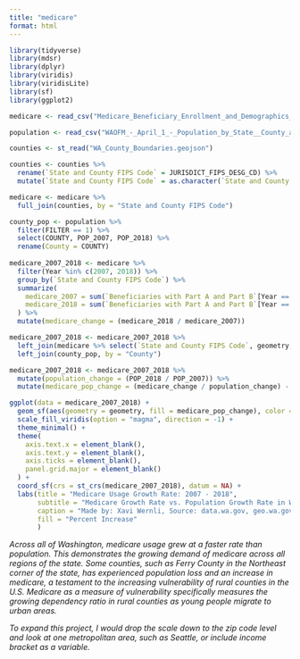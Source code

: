 ```yaml
---
title: "medicare"
format: html
---
```


```r
library(tidyverse)
library(mdsr)
library(dplyr)
library(viridis)
library(viridisLite)
library(sf)
library(ggplot2)

medicare <- read_csv("Medicare_Beneficiary_Enrollment_and_Demographics__Washington_State_and_Counties__2007-2018_20250402.csv")

population <- read_csv("WAOFM_-_April_1_-_Population_by_State__County_and_City__1990_to_Present_20250403.csv")

counties <- st_read("WA_County_Boundaries.geojson")

counties <- counties %>%
  rename(`State and County FIPS Code` = JURISDICT_FIPS_DESG_CD) %>% 
  mutate(`State and County FIPS Code` = as.character(`State and County FIPS Code`))

medicare <- medicare %>% 
  full_join(counties, by = "State and County FIPS Code")
```

```r
county_pop <- population %>% 
  filter(FILTER == 1) %>% 
  select(COUNTY, POP_2007, POP_2018) %>% 
  rename(County = COUNTY)
  
medicare_2007_2018 <- medicare %>% 
  filter(Year %in% c(2007, 2018)) %>% 
  group_by(`State and County FIPS Code`) %>% 
  summarize(
    medicare_2007 = sum(`Beneficiaries with Part A and Part B`[Year == 2007], na.rm = TRUE),
    medicare_2018 = sum(`Beneficiaries with Part A and Part B`[Year == 2018], na.rm = TRUE)
  ) %>%
  mutate(medicare_change = (medicare_2018 / medicare_2007))

medicare_2007_2018 <- medicare_2007_2018 %>% 
  left_join(medicare %>% select(`State and County FIPS Code`, geometry, County), by = "State and County FIPS Code") %>% 
  left_join(county_pop, by = "County")

medicare_2007_2018 <- medicare_2007_2018 %>% 
  mutate(population_change = (POP_2018 / POP_2007)) %>% 
  mutate(medicare_pop_change = (medicare_change / population_change) - 1)
```

```r
ggplot(data = medicare_2007_2018) +
  geom_sf(aes(geometry = geometry, fill = medicare_pop_change), color = NA) +
  scale_fill_viridis(option = "magma", direction = -1) +
  theme_minimal() +
  theme(
    axis.text.x = element_blank(),
    axis.text.y = element_blank(),
    axis.ticks = element_blank(),
    panel.grid.major = element_blank()
  ) +
  coord_sf(crs = st_crs(medicare_2007_2018), datum = NA) +
  labs(title = "Medicare Usage Growth Rate: 2007 - 2018",
       subtitle = "Medicare Growth Rate vs. Population Growth Rate in Washington Counties: 2007 - 2018",
       caption = "Made by: Xavi Wernli, Source: data.wa.gov, geo.wa.gov",
       fill = "Percent Increase"
       )
```
*Across all of Washington, medicare usage grew at a faster rate than population. This demonstrates the growing demand of medicare across all regions of the state. Some counties, such as Ferry County in the Northeast corner of the state, has experienced population loss and an increase in medicare, a testament to the increasing vulnerability of rural counties in the U.S. Medicare as a measure of vulnerability specifically measures the growing dependency ratio in rural counties as young people migrate to urban areas.* 

*To expand this project, I would drop the scale down to the zip code level and look at one metropolitan area, such as Seattle, or include income bracket as a variable.*
